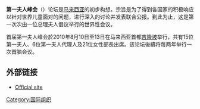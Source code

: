 {{Refimprove |time=2010-10-14T04:49:22+00:00 }}

'''第一夫人峰会'''（{{lang-en|'''The First Ladies Summit'''}}）论坛是[[马来西亚|马来西亚]]的初步构想。宗旨是为了得到各国家的积极响应以针对世界儿童面对的问题，进行深入的讨论并发表联合公报。到此为止，这是第一次次由一位总理夫人倡议举行的世界性会议。

首届第一夫人峰会於2010年8月10日至13日在马来西亚首都[[吉隆坡|吉隆坡]]举行，共有15位第一夫人、6位第一夫人代理人及21位女性部長出席。该论坛後續将每两年举行一次首脑会议。

==外部链接==
*[http://www.firstladiessummit.org/ Official site] {{Wayback|url=http://www.firstladiessummit.org/ |date=20100923041714 }}

[[Category:国际组织|Category:国际组织]]